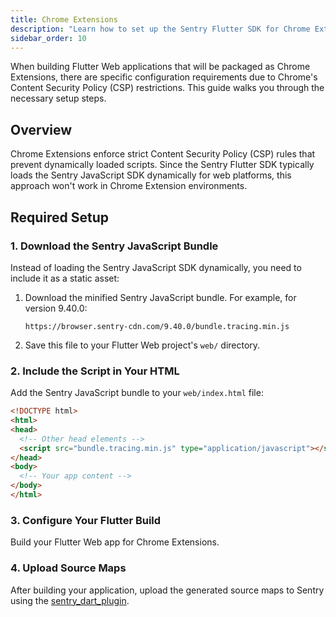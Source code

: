 ```yaml
---
title: Chrome Extensions
description: "Learn how to set up the Sentry Flutter SDK for Chrome Extensions with Flutter Web."
sidebar_order: 10
---
```


When building Flutter Web applications that will be packaged as Chrome Extensions, there are specific configuration requirements due to Chrome's Content Security Policy (CSP) restrictions. This guide walks you through the necessary setup steps.

## Overview

Chrome Extensions enforce strict Content Security Policy (CSP) rules that prevent dynamically loaded scripts. Since the Sentry Flutter SDK typically loads the Sentry JavaScript SDK dynamically for web platforms, this approach won't work in Chrome Extension environments.

## Required Setup

### 1. Download the Sentry JavaScript Bundle

Instead of loading the Sentry JavaScript SDK dynamically, you need to include it as a static asset:

1. Download the minified Sentry JavaScript bundle. For example, for version 9.40.0:
   ```
   https://browser.sentry-cdn.com/9.40.0/bundle.tracing.min.js
   ```

2. Save this file to your Flutter Web project's `web/` directory.

### 2. Include the Script in Your HTML

Add the Sentry JavaScript bundle to your `web/index.html` file:

```html {filename:web/index.html}
<!DOCTYPE html>
<html>
<head>
  <!-- Other head elements -->
  <script src="bundle.tracing.min.js" type="application/javascript"></script>
</head>
<body>
  <!-- Your app content -->
</body>
</html>
```

### 3. Configure Your Flutter Build

Build your Flutter Web app for Chrome Extensions.

### 4. Upload Source Maps

After building your application, upload the generated source maps to Sentry using the [sentry_dart_plugin](/platforms/dart/guides/flutter/debug-symbols/dart-plugin/).
